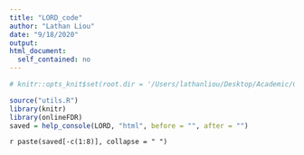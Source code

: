 ```yaml
---
title: "LORD_code"
author: "Lathan Liou"
date: "9/18/2020"
output: 
html_document:
  self_contained: no
---
```


```r
# knitr::opts_knit$set(root.dir = '/Users/lathanliou/Desktop/Academic/Cambridge/BSU-job/onlineFDRShiny')
```

```r
source("utils.R")
library(knitr)
library(onlineFDR)
saved = help_console(LORD, "html", before = "", after = "")
```
 
`r paste(saved[-c(1:8)], collapse = " ")`